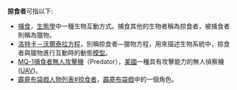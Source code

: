 '''掠食者'''可指以下:
*[[捕食|捕食]]，[[生態學|生態學]]中一種生物互動方式。捕食其他的生物者稱為掠食者，被捕食者則稱為獵物。
*[[洛特卡－沃爾泰拉方程|洛特卡－沃爾泰拉方程]]，別稱掠食者—獵物方程，用來描述生物系統中，掠食者與獵物進行互動時的動態[[數學模型|模型]]。
*[[MQ-1捕食者無人攻擊機|MQ-1捕食者無人攻擊機]]（Predator），[[美國|美國]]一種具有攻擊能力的無人偵察機([[UAV|UAV]])。
*[[霹靂布袋戲人物列表#掠食者|霹靂布袋戲人物列表#掠食者]]，[[霹靂布袋戲|霹靂布袋戲]]中的一個角色。

{{消歧义|cat=三字消歧义}}